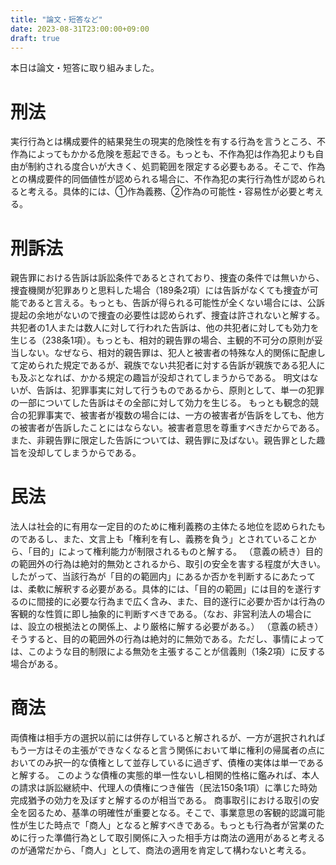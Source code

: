 ```yaml
---
title: "論文・短答など"
date: 2023-08-31T23:00:00+09:00
draft: true
---
```




本日は論文・短答に取り組みました。

# 刑法

<Kihan title="不作為犯の実行行為性">
実行行為とは構成要件的結果発生の現実的危険性を有する行為を言うところ、不作為によってもかかる危険を惹起できる。もっとも、不作為犯は作為犯よりも自由が制約される度合いが大きく、処罰範囲を限定する必要もある。そこで、作為との構成要件的同価値性が認められる場合に、不作為犯の実行行為性が認められると考える。具体的には、①作為義務、②作為の可能性・容易性が必要と考える。
</Kihan>

# 刑訴法

<Kihan title="告訴を欠く親告罪捜査の可否">
親告罪における告訴は訴訟条件であるとされており、捜査の条件では無いから、捜査機関が犯罪ありと思料した場合（189条2項）には告訴がなくても捜査が可能であると言える。もっとも、告訴が得られる可能性が全くない場合には、公訴提起の余地がないので捜査の必要性は認められず、捜査は許されないと解する。
</Kihan>

<Kihan title="告訴の主観的不可分と相対的親告罪">
共犯者の1人または数人に対して行われた告訴は、他の共犯者に対しても効力を生じる（238条1項）。もっとも、相対的親告罪の場合、主観的不可分の原則が妥当しない。なぜなら、相対的親告罪は、犯人と被害者の特殊な人的関係に配慮して定められた規定であるが、親族でない共犯者に対する告訴が親族である犯人にも及ぶとなれば、かかる規定の趣旨が没却されてしまうからである。
</Kihan>

<Kihan title="告訴の客観的不可分">
明文はないが、告訴は、犯罪事実に対して行うものであるから、原則として、単一の犯罪の一部についてした告訴はその全部に対して効力を生じる。 もっとも観念的競合の犯罪事実で、被害者が複数の場合には、一方の被害者が告訴をしても、他方の被害者が告訴したことにはならない。被害者意思を尊重すべきだからである。 また、非親告罪に限定した告訴については、親告罪に及ばない。親告罪とした趣旨を没却してしまうからである。
</Kihan>

# 民法

<Kihan title="「目的の範囲内」（34条）の意義">
法人は社会的に有用な一定目的のために権利義務の主体たる地位を認められたものであるし、また、文言上も「権利を有し、義務を負う」とされていることから、「目的」によって権利能力が制限されるものと解する。
</Kihan>

<Kihan title="「目的の範囲内」（34条）の判断方法">
（意義の続き）目的の範囲外の行為は絶対的無効とされるから、取引の安全を害する程度が大きい。したがって、当該行為が「目的の範囲内」にあるか否かを判断するにあたっては、柔軟に解釈する必要がある。具体的には、「目的の範囲」には目的を遂行するのに間接的に必要な行為まで広く含み、また、目的遂行に必要か否かは行為の客観的な性質に即し抽象的に判断すべきである。（なお、非営利法人の場合には、設立の根拠法との関係上、より厳格に解する必要がある。）
</Kihan>

<Kihan title="「目的の範囲」（34条）外の行為の効力">
（意義の続き）そうすると、目的の範囲外の行為は絶対的に無効である。ただし、事情によっては、このような目的制限による無効を主張することが信義則（1条2項）に反する場合がある。
</Kihan>

# 商法

<Kihan title="商法504条ただし書きと消滅時効">
両債権は相手方の選択以前には併存していると解されるが、一方が選択されればもう一方はその主張ができなくなると言う関係において単に権利の帰属者の点においてのみ択一的な債権として並存しているに過ぎず、債権の実体は単一であると解する。 このような債権の実態的単一性ないし相関的性格に鑑みれば、本人の請求は訴訟継続中、代理人の債権につき催告（民法150条1項）に準じた時効完成猶予の効力を及ぼすと解するのが相当である。
</Kihan>

<Kihan title="商人資格の取得時期">
商事取引における取引の安全を図るため、基準の明確性が重要となる。そこで、事業意思の客観的認識可能性が生じた時点で「商人」となると解すべきである。もっとも行為者が営業のために行った準備行為として取引関係に入った相手方は商法の適用があると考えるのが通常だから、「商人」として、商法の適用を肯定して構わないと考える。
</Kihan>